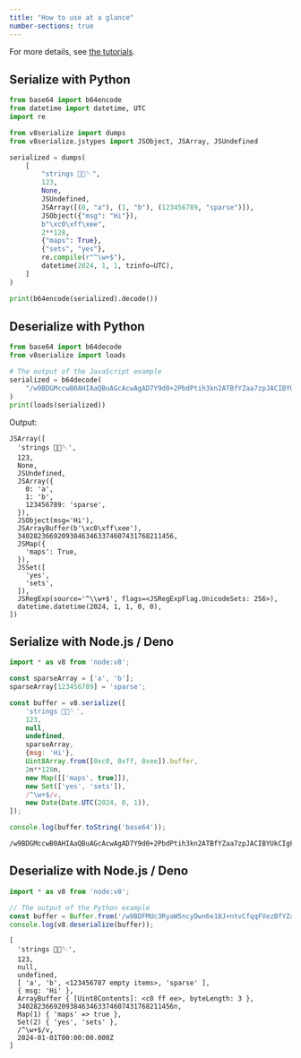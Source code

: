 ```yaml
---
title: "How to use at a glance"
number-sections: true
---
```


For more details, see [the tutorials](../tutorials/js_to_py.qmd).

## Serialize with Python
```python
from base64 import b64encode
from datetime import datetime, UTC
import re

from v8serialize import dumps
from v8serialize.jstypes import JSObject, JSArray, JSUndefined

serialized = dumps(
    [
        "strings 🧵🧶🪡",
        123,
        None,
        JSUndefined,
        JSArray([(0, "a"), (1, "b"), (123456789, "sparse")]),
        JSObject({"msg": "Hi"}),
        b"\xc0\xff\xee",
        2**128,
        {"maps": True},
        {"sets", "yes"},
        re.compile(r"^\w+$"),
        datetime(2024, 1, 1, tzinfo=UTC),
    ]
)

print(b64encode(serialized).decode())
```

## Deserialize with Python
```python
from base64 import b64decode
from v8serialize import loads

# The output of the JavaScript example
serialized = b64decode(
    "/w9BDGMccwB0AHIAaQBuAGcAcwAgAD7Y9d0+2PbdPtih3kn2ATBfYZaa7zpJACIBYUkCIgFiSaq03nUiBnNwYXJzZUADlprvOm8iA21zZyICSGl7AUIDwP/uWjAAAAAAAAAAAAAAAAAAAAAAAQAAAAAAAAA7IgRtYXBzVDoCJyIDeWVzIgRzZXRzLAJSIgVeXHcrJIACRAAAQB8lzHhCJAAM"
)
print(loads(serialized))
```
Output:
```
JSArray([
  'strings 🧵🧶🪡',
  123,
  None,
  JSUndefined,
  JSArray({
    0: 'a',
    1: 'b',
    123456789: 'sparse',
  }),
  JSObject(msg='Hi'),
  JSArrayBuffer(b'\xc0\xff\xee'),
  340282366920938463463374607431768211456,
  JSMap({
    'maps': True,
  }),
  JSSet([
    'yes',
    'sets',
  ]),
  JSRegExp(source='^\\w+$', flags=<JSRegExpFlag.UnicodeSets: 256>),
  datetime.datetime(2024, 1, 1, 0, 0),
])
```


## Serialize with Node.js / Deno

```javascript
import * as v8 from 'node:v8';

const sparseArray = ['a', 'b'];
sparseArray[123456789] = 'sparse';

const buffer = v8.serialize([
    'strings 🧵🧶🪡',
    123,
    null,
    undefined,
    sparseArray,
    {msg: 'Hi'},
    Uint8Array.from([0xc0, 0xff, 0xee]).buffer,
    2n**128n,
    new Map([['maps', true]]),
    new Set(['yes', 'sets']),
    /^\w+$/v,
    new Date(Date.UTC(2024, 0, 1)),
]);

console.log(buffer.toString('base64'));
```
```
/w9BDGMccwB0AHIAaQBuAGcAcwAgAD7Y9d0+2PbdPtih3kn2ATBfYZaa7zpJACIBYUkCIgFiSaq03nUiBnNwYXJzZUADlprvOm8iA21zZyICSGl7AUIDwP/uWjAAAAAAAAAAAAAAAAAAAAAAAQAAAAAAAAA7IgRtYXBzVDoCJyIDeWVzIgRzZXRzLAJSIgVeXHcrJIACRAAAQB8lzHhCJAAM
```

## Deserialize with Node.js / Deno

```javascript
import * as v8 from 'node:v8';

// The output of the Python example
const buffer = Buffer.from('/w9BDFMUc3RyaW5ncyDwn6e18J+ntvCfqqFVezBfYZaa7zpVAFMBYVUBUwFiVZWa7zpTBnNwYXJzZUADlprvOm9TA21zZ1MCSGl7AUIDwP/uWiIAAAAAAAAAAAAAAAAAAAAAATtTBG1hcHNUOgInUwN5ZXNTBHNldHMsAlJTBV5cdyskgAJEAABAHyXMeEIkAAw=', 'base64');
console.log(v8.deserialize(buffer));
```
```
[
  'strings 🧵🧶🪡',
  123,
  null,
  undefined,
  [ 'a', 'b', <123456787 empty items>, 'sparse' ],
  { msg: 'Hi' },
  ArrayBuffer { [Uint8Contents]: <c0 ff ee>, byteLength: 3 },
  340282366920938463463374607431768211456n,
  Map(1) { 'maps' => true },
  Set(2) { 'yes', 'sets' },
  /^\w+$/v,
  2024-01-01T00:00:00.000Z
]
```
